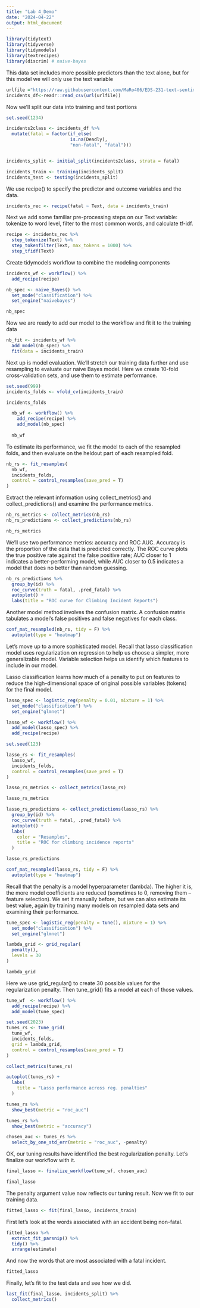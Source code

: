 ```yaml
---
title: "Lab 4_Demo"
date: "2024-04-22"
output: html_document
---
```


```r
library(tidytext)
library(tidyverse)
library(tidymodels)
library(textrecipes)
library(discrim) # naive-bayes
```

This data set includes more possible predictors than the text alone, but for this model we will only use the text variable
```r

urlfile ="https://raw.githubusercontent.com/MaRo406/EDS-231-text-sentiment/main/data/climbing_reports_model_dat.csv"
incidents_df<-readr::read_csv(url(urlfile))
```

Now we'll split our data into training and test portions

```r
set.seed(1234)

incidents2class <- incidents_df %>%
  mutate(fatal = factor(if_else(
                        is.na(Deadly),
                        "non-fatal", "fatal")))


incidents_split <- initial_split(incidents2class, strata = fatal)

incidents_train <- training(incidents_split)
incidents_test <- testing(incidents_split)

```

We use recipe() to specify the predictor and outcome variables and the data.

```r
incidents_rec <- recipe(fatal ~ Text, data = incidents_train)

```

Next we add some familiar pre-processing steps on our Text variable: tokenize to word level, filter to the most common words, and calculate tf-idf.

```r
recipe <- incidents_rec %>%
  step_tokenize(Text) %>%
  step_tokenfilter(Text, max_tokens = 1000) %>%
  step_tfidf(Text)
```

Create  tidymodels workflow to combine the modeling components

```r
incidents_wf <- workflow() %>%
  add_recipe(recipe)
```

```r
nb_spec <- naive_Bayes() %>%
  set_mode("classification") %>%
  set_engine("naivebayes")

nb_spec

```

Now we are ready to add our model to the workflow and fit it to the training data

```r
nb_fit <- incidents_wf %>%
  add_model(nb_spec) %>%
  fit(data = incidents_train)
```
Next up is model evaluation. We'll stretch our training data further and use resampling to evaluate our naive Bayes model. Here we create 10-fold cross-validation sets, and use them to estimate performance.

```r
set.seed(999)
incidents_folds <- vfold_cv(incidents_train)

incidents_folds

```

```r
  nb_wf <- workflow() %>%
    add_recipe(recipe) %>%
    add_model(nb_spec)
  
  nb_wf
```

To estimate its performance, we fit the model to each of the resampled folds, and then evaluate on the heldout part of each resampled fold.

```r
nb_rs <- fit_resamples(
  nb_wf, 
  incidents_folds, 
  control = control_resamples(save_pred = T)
)
```

Extract the relevant information using collect_metrics() and collect_predictions() and examine the performance metrics.

```r
nb_rs_metrics <- collect_metrics(nb_rs)
nb_rs_predictions <- collect_predictions(nb_rs)

nb_rs_metrics
```

We'll use two performance metrics: accuracy and ROC AUC.
Accuracy is the proportion of the data that is predicted correctly. 
The ROC curve plots the true positive rate against the false positive rate; AUC closer to 1 indicates a better-performing model, while AUC closer to 0.5 indicates a model that does no better than random guessing.

```r
nb_rs_predictions %>%
  group_by(id) %>%
  roc_curve(truth = fatal, .pred_fatal) %>%
  autoplot() +
  labs(title = "ROC curve for Climbing Incident Reports")
```

Another model method involves the confusion matrix. A confusion matrix tabulates a model's false positives and false negatives for each class.

```r
conf_mat_resampled(nb_rs, tidy = F) %>%
  autoplot(type = "heatmap")
```

Let's move up to a more sophisticated model. Recall that lasso classification model uses regularization on regression to help us choose a simpler, more generalizable model.  Variable selection helps us identify which features to include in our model.

Lasso classification learns how much of a penalty to put on features to reduce the high-dimensional space of original possible variables (tokens) for the final model.

```r
lasso_spec <- logistic_reg(penalty = 0.01, mixture = 1) %>% 
  set_mode("classification") %>% 
  set_engine("glmnet")
```

```r
lasso_wf <- workflow() %>% 
  add_model(lasso_spec) %>% 
  add_recipe(recipe)
```

```r
set.seed(123)

lasso_rs <- fit_resamples(
  lasso_wf,
  incidents_folds,
  control = control_resamples(save_pred = T)
)

lasso_rs_metrics <- collect_metrics(lasso_rs)

lasso_rs_metrics
```

```r
lasso_rs_predictions <- collect_predictions(lasso_rs) %>% 
  group_by(id) %>% 
  roc_curve(truth = fatal, .pred_fatal) %>% 
  autoplot() +
  labs(
    color = "Resamples",
    title = "ROC for climbing incidence reports"
  )

lasso_rs_predictions
```

```r
conf_mat_resampled(lasso_rs, tidy = F) %>% 
  autoplot(type = "heatmap")
```

Recall that the penalty is a model hyperparameter (lambda). The higher it is, the more model coefficients are reduced (sometimes to 0, removing them -- feature selection). We set it manually before, but we can also estimate its best value, again by training many models on resampled data sets and examining their performance.

```r
tune_spec <- logistic_reg(penalty = tune(), mixture = 1) %>% 
  set_mode("classification") %>% 
  set_engine("glmnet")

```

```r
lambda_grid <- grid_regular(
  penalty(),
  levels = 30
)

lambda_grid
```

Here we use grid_regular() to create 30 possible values for the regularization penalty. Then tune_grid() fits a model at each of those values.


```r
tune_wf  <- workflow() %>% 
  add_recipe(recipe) %>% 
  add_model(tune_spec)

set.seed(2023)
tunes_rs <- tune_grid(
  tune_wf,
  incidents_folds,
  grid = lambda_grid,
  control = control_resamples(save_pred = T)
)
```

```r
collect_metrics(tunes_rs)

autoplot(tunes_rs) +
  labs(
    title = "Lasso performance across reg. penalties"
  )
```

```r
tunes_rs %>% 
  show_best(metric = "roc_auc")

tunes_rs %>% 
  show_best(metric = "accuracy")

chosen_auc <- tunes_rs %>% 
  select_by_one_std_err(metric = "roc_auc", -penalty)
```

OK, our tuning results have identified the best regularization penalty. Let's finalize our workflow with it. 

```r
final_lasso <- finalize_workflow(tune_wf, chosen_auc)

final_lasso
```

The penalty argument value now reflects our tuning result. Now we fit to our training data.

```r
fitted_lasso <- fit(final_lasso, incidents_train)
```

First let's look at the words associated with an accident being non-fatal.

```r
fitted_lasso %>% 
  extract_fit_parsnip() %>% 
  tidy() %>% 
  arrange(estimate)
```

And now the words that are most associated with a fatal incident.

```r
fitted_lasso
```

Finally, let's fit to the test data and see how we did.
```r
last_fit(final_lasso, incidents_split) %>% 
  collect_metrics()
```

